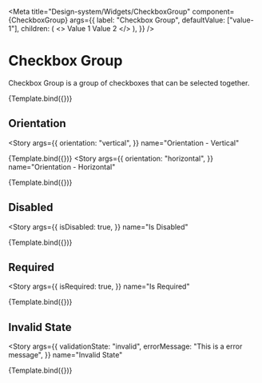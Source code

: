 
<Meta
  title="Design-system/Widgets/CheckboxGroup"
  component={CheckboxGroup}
  args={{
    label: "Checkbox Group",
    defaultValue: ["value-1"],
    children: (
      <>
        <Checkbox value="value-1">Value 1</Checkbox>
        <Checkbox value="value-2">Value 2</Checkbox>
      </>
    ),
  }}
/>


# Checkbox Group

Checkbox Group is a group of checkboxes that can be selected together.

<Canvas>
  <Story name="Checkbox Group">{Template.bind({})}</Story>
</Canvas>

<ArgsTable story="Checkbox Group" of={CheckboxGroup} />

## Orientation

<Story
  args={{
    orientation: "vertical",
  }}
  name="Orientation - Vertical"
>
  {Template.bind({})}
</Story>
<Story
  args={{
    orientation: "horizontal",
  }}
  name="Orientation - Horizontal"
>
  {Template.bind({})}
</Story>

## Disabled

<Story
  args={{
    isDisabled: true,
  }}
  name="Is Disabled"
>
  {Template.bind({})}
</Story>

## Required

<Story
  args={{
    isRequired: true,
  }}
  name="Is Required"
>
  {Template.bind({})}
</Story>

## Invalid State

<Story
  args={{
    validationState: "invalid",
    errorMessage: "This is a error message",
  }}
  name="Invalid State"
>
  {Template.bind({})}
</Story>
